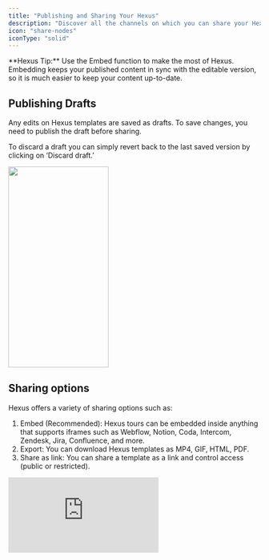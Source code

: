 ```yaml
---
title: "Publishing and Sharing Your Hexus"
description: "Discover all the channels on which you can share your Hexus and engage customers."
icon: "share-nodes"
iconType: "solid"
---
```


<Tip>
  **Hexus Tip:** Use the Embed function to make the most of Hexus. Embedding keeps your published content in sync with the editable version, so it is much easier to keep your content up-to-date.
</Tip>

## Publishing Drafts

Any edits on Hexus templates are saved as drafts. To save changes, you need to publish the draft before sharing.

To discard a draft you can simply revert back to the last saved version by clicking on ‘Discard draft.’

<img
  height="400"
  width="200"
  src="/images/Hexus_publishing_drafts.webp"
/>

## Sharing options

Hexus offers a variety of sharing options such as:

1. Embed (Recommended): Hexus tours can be embedded inside anything that supports iframes such as Webflow, Notion, Coda, Intercom, Zendesk, Jira, Confluence, and more.
2. Export: You can download Hexus templates as MP4, GIF, HTML, PDF.
3. Share as link: You can share a template as a link and control access (public or restricted).

<div style={{ position:"relative",width:"100%",paddingTop:"56.25%" }}>
<iframe src="https://app.usehexus.com/embed/7000c7ba-dc21-4bf0-8d19-d134dff1847b" title="Hexus Sharing Options" frameborder="0" allow="accelerometer; autoplay; clipboard-write; encrypted-media; gyroscope; picture-in-picture" allowfullscreen style={{ position:"absolute",top:0,left:0,width:"100%",height:"100%" }} />

</div>

### Embedding on Zendesk

Make sure the Zendesk Guide settings are updated to display unsafe content. Here’s how you can do that:

<div style={{ position:"relative",width:"100%",paddingTop:"56.25%" }}>
<iframe src="https://app.usehexus.com/embed/10de76a8-d2d1-4264-95d6-f3ac1110844d" title="Embedding Hexus on Zendesk" frameborder="0" allow="accelerometer; autoplay; clipboard-write; encrypted-media; gyroscope; picture-in-picture" allowfullscreen style={{ position:"absolute",top:0,left:0,width:"100%",height:"100%" }} />

</div>

You can delete, duplicate or share a flow form your dashboard using the options on the right:

<img
  height="200"
  src="/images/deleting_duplicating_hexus_file.webp"
/>

### Embedding on Freshdesk

<div style={{ position:"relative",width:"100%",paddingTop:"56.25%" }}>
<iframe src="https://app.usehexus.com/embed/921b3e9c-e503-4add-99b1-6e573e936c59" title="Embedding Hexus on Freshdesk" frameborder="0" allow="accelerometer; autoplay; clipboard-write; encrypted-media; gyroscope; picture-in-picture" allowfullscreen style={{ position:"absolute",top:0,left:0,width:"100%",height:"100%" }} />

</div>

## Embed Tracking in Hexus

Enterprise plan holders can now use embed tracking in Hexus.

You can track all the pages that have an embedded flow. To track, add the URL in the reference link field, then copy the iframe embed code.

Any updates made to the Hexus flow will update everywhere it is published.

## FAQs

<AccordionGroup>
  <Accordion title="Can I embed a product tour in an email?">
    Email providers do not support embedding. For the best results, you can download your product tour as an MP4 or a GIF and insert it in your email. You can also add the link for the product tour in your email. Check out [this page](https://hexus-ai.notion.site/96da7beca668423a91835198bf7e21dd?pvs=25) for updates.
  </Accordion>
  <Accordion title="Are Hexus videos SEO friendly?">
    You can add Metadata in the Share dialog and select a thumbnail to your Hexus hosted videos. You can also generate transcripts for your audio in the Player Settings. Contact us to enable Video Schema Markup.

    <img
      height="200"
      src="/images/adding_metadata_to_hexus_flow.webp"
    />
  </Accordion>
</AccordionGroup>